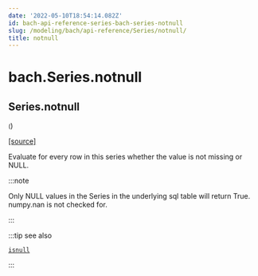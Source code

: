 ```yaml
---
date: '2022-05-10T18:54:14.082Z'
id: bach-api-reference-series-bach-series-notnull
slug: /modeling/bach/api-reference/Series/notnull/
title: notnull
---
```


# bach.Series.notnull

<div className="method">

## <span className="additional-name">Series.</span><span className="name">notnull</span>

<small className="parameter-list">(</small>)


&#8203;<span className="view-source">[[source]](https://github.com/objectiv/objectiv-analytics/blob/main/bach/bach/series/series.py)</span>

<div className="content">

Evaluate for every row in this series whether the value is not missing or NULL.

:::note

Only NULL values in the Series in the underlying sql table will return True. numpy.nan is not
checked for.


:::

:::tip see also

[`isnull`](/modeling/bach/api-reference/Series/bach.Series.isnull.mdx)
    

:::


</div>


</div>
